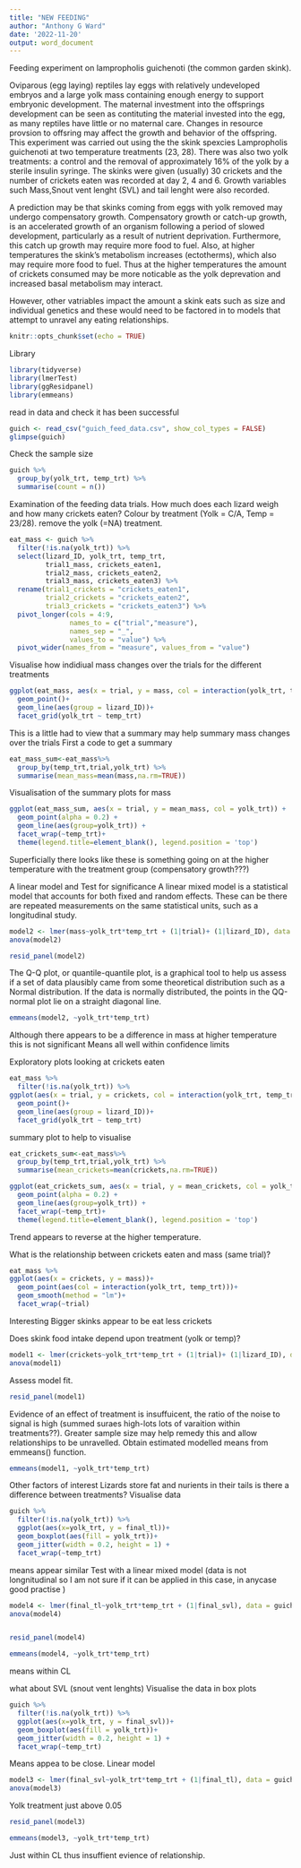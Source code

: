 ```yaml
---
title: "NEW FEEDING"
author: "Anthony G Ward"
date: '2022-11-20'
output: word_document
---
```

Feeding experiment on lampropholis guichenoti (the common garden skink).

Oviparous (egg laying) reptiles lay eggs with relatively undeveloped embryos and a large yolk mass containing enough energy to support embryonic development. The maternal investment into the offsprings development can be seen as contituting the material invested into the egg, as many reptiles have little or no maternal care. Changes in resource provsion to offsring may affect the growth and behavior of the offspring. This experiment was carried out using the the skink spexcies Lampropholis guichenoti at two temperature treatments (23, 28). There was also two yolk treatments: a control and the removal of approximately 16% of the yolk by a sterile insulin syringe. The skinks were given (usually) 30 crickets and the number of crickets eaten was recorded at day 2, 4 and 6. Growth variables such Mass,Snout vent lenght (SVL) and tail lenght were also recorded.  

A prediction may be that skinks coming from eggs with yolk removed may undergo compensatory growth. Compensatory growth or catch-up growth, is an accelerated growth of an organism following a period of slowed development, particularly as a result of nutrient deprivation. Furthermore, this catch up growth may require more food to fuel. Also, at higher temperatures the skink's metabolism increases (ectotherms), which also may require more food to fuel. Thus at the higher temperatures the amount of crickets consumed may be more noticable as the yolk deprevation and increased basal metabolism may interact.

However, other vatriables impact the amount a skink eats such as size and individual genetics and these would need to be factored in to models that attempt to unravel any eating relationships.

```r
knitr::opts_chunk$set(echo = TRUE)
```


Library
```r
library(tidyverse)
library(lmerTest)
library(ggResidpanel)
library(emmeans)
```

read in data and check it has been successful

```r
guich <- read_csv("guich_feed_data.csv", show_col_types = FALSE)
glimpse(guich)
```

Check the sample size
```r
guich %>%
  group_by(yolk_trt, temp_trt) %>%
  summarise(count = n())
```
Examination of the feeding data trials. How much does each lizard weigh and how many crickets eaten? Colour by treatment (Yolk = C/A, Temp = 23/28). remove the yolk (=NA) treatment.

```r
eat_mass <- guich %>%
  filter(!is.na(yolk_trt)) %>%
  select(lizard_ID, yolk_trt, temp_trt, 
         trial1_mass, crickets_eaten1,
         trial2_mass, crickets_eaten2,
         trial3_mass, crickets_eaten3) %>%
  rename(trial1_crickets = "crickets_eaten1",
         trial2_crickets = "crickets_eaten2",
         trial3_crickets = "crickets_eaten3") %>%
  pivot_longer(cols = 4:9,
               names_to = c("trial","measure"),
               names_sep = "_",
               values_to = "value") %>%
  pivot_wider(names_from = "measure", values_from = "value")
```

Visualise how indidiual mass changes over the trials for the different treatments

```r
ggplot(eat_mass, aes(x = trial, y = mass, col = interaction(yolk_trt, temp_trt)))+
  geom_point()+
  geom_line(aes(group = lizard_ID))+
  facet_grid(yolk_trt ~ temp_trt)
```
This is a little had to view that a summary may help
summary mass changes over the trials
First a code to get a summary
```r
eat_mass_sum<-eat_mass%>%
  group_by(temp_trt,trial,yolk_trt) %>%
  summarise(mean_mass=mean(mass,na.rm=TRUE))
```

Visualisation of the summary plots for mass


```r
ggplot(eat_mass_sum, aes(x = trial, y = mean_mass, col = yolk_trt)) +
  geom_point(alpha = 0.2) +
  geom_line(aes(group=yolk_trt)) + 
  facet_wrap(~temp_trt)+
  theme(legend.title=element_blank(), legend.position = 'top') 
```

Superficially there looks like these is something going on at the higher temperature with the treatment group (compensatory growth???)

A linear model and Test for significance
A linear mixed model is a statistical model that accounts for both fixed and random effects. These can be there are repeated measurements on the same statistical units, such as a longitudinal study.

```r
model2 <- lmer(mass~yolk_trt*temp_trt + (1|trial)+ (1|lizard_ID), data = eat_mass)
anova(model2)
```


```r
resid_panel(model2)
```
The Q-Q plot, or quantile-quantile plot, is a graphical tool to help us assess if a set of data plausibly came from some theoretical distribution such as a Normal distribution. If the data is normally distributed, the points in the QQ-normal plot lie on a straight diagonal line.


```r
emmeans(model2, ~yolk_trt*temp_trt)
```
Although there appears to be a difference in mass at higher temperature this is not significant
Means all well within confidence limits 

Exploratory plots looking at crickets eaten
```r
eat_mass %>%
  filter(!is.na(yolk_trt)) %>%
ggplot(aes(x = trial, y = crickets, col = interaction(yolk_trt, temp_trt)))+
  geom_point()+
  geom_line(aes(group = lizard_ID))+
  facet_grid(yolk_trt ~ temp_trt)
```

summary plot to help to visualise

```r
eat_crickets_sum<-eat_mass%>%
  group_by(temp_trt,trial,yolk_trt) %>%
  summarise(mean_crickets=mean(crickets,na.rm=TRUE))
```

```r
ggplot(eat_crickets_sum, aes(x = trial, y = mean_crickets, col = yolk_trt)) +
  geom_point(alpha = 0.2) +
  geom_line(aes(group=yolk_trt)) + 
  facet_wrap(~temp_trt)+
  theme(legend.title=element_blank(), legend.position = 'top') 
```

Trend appears to reverse at the higher temperature.

What is the relationship between crickets eaten and mass (same trial)?

```r
eat_mass %>%
ggplot(aes(x = crickets, y = mass))+
  geom_point(aes(col = interaction(yolk_trt, temp_trt)))+
  geom_smooth(method = "lm")+
  facet_wrap(~trial)
```

Interesting 
Bigger skinks appear to be eat less crickets


Does skink food intake depend upon treatment (yolk or temp)?
```r
model1 <- lmer(crickets~yolk_trt*temp_trt + (1|trial)+ (1|lizard_ID), data = eat_mass)
anova(model1)

```



Assess model fit.
```r
resid_panel(model1)
```


 Evidence of an effect of treatment is insuffuicent, the ratio of the noise to signal is high (summed suraes high-lots lots of varaition within treatments??). Greater sample size may help remedy this and allow relationships to be unravelled. Obtain estimated modelled means from emmeans() function.
```r
emmeans(model1, ~yolk_trt*temp_trt)
```

Other factors of interest
Lizards store fat and nurients in their tails is there a difference between treatments?
Visualise data
```r
guich %>%
  filter(!is.na(yolk_trt)) %>%
  ggplot(aes(x=yolk_trt, y = final_tl))+ 
  geom_boxplot(aes(fill = yolk_trt))+
  geom_jitter(width = 0.2, height = 1) +
  facet_wrap(~temp_trt) 

```
means appear similar
Test with a linear mixed model (data is not longnitudinal so I am not sure if it can be applied in this case, in anycase good practise )
```r
model4 <- lmer(final_tl~yolk_trt*temp_trt + (1|final_svl), data = guich)
anova(model4)



```

```r
resid_panel(model4)
```

```r
emmeans(model4, ~yolk_trt*temp_trt)
```
means within CL 

what about SVL (snout vent lenghts)
Visualise the data in box plots
```r
guich %>%
  filter(!is.na(yolk_trt)) %>%
  ggplot(aes(x=yolk_trt, y = final_svl))+ 
  geom_boxplot(aes(fill = yolk_trt))+
  geom_jitter(width = 0.2, height = 1) +
  facet_wrap(~temp_trt) 
```

Means appea to be close.
Linear model
```r
model3 <- lmer(final_svl~yolk_trt*temp_trt + (1|final_tl), data = guich)
anova(model3)
```

Yolk treatment just above 0.05

```r
resid_panel(model3)
```

```r
emmeans(model3, ~yolk_trt*temp_trt)
```
Just within CL thus insuffient evience of relationship.
